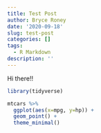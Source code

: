 ```yaml
---
title: Test Post
author: Bryce Roney
date: '2020-09-18'
slug: test-post
categories: []
tags:
  - R Markdown
description: ''
---
```


Hi there!!

```r
library(tidyverse)

mtcars %>%
  ggplot(aes(x=mpg, y=hp)) +
  geom_point() +
  theme_minimal()


```